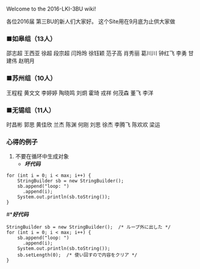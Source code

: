 Welcome to the 2016-LKI-3BU wiki!

各位2016届 第三BU的新人们大家好。
这个Site用在9月底为止供大家做


=== ■如皋组（13人）===
邵志超
王西亚
徐超
段宗超
闫玲玲
徐钰颖
范子高
肖秀丽
葛川川
钟红飞
李勇
甘建伟
赵明月

=== ■苏州组（10人）===
王程程
黄文文
李婷婷
陶晓鸣
刘炯
霍琦
戎祥
何茂森
董飞
李洋

=== ■无锡组（11人）===
时昌彬
郭思
黄佳欣
兰杰
陈渊
何刚
刘思
徐杰
李腾飞
陈欢欢
梁运

===心得的例子===

#不要在循环中生成对象
#*'''''坏代码'''''
<pre>
for (int i = 0; i < max; i++) {
    StringBuilder sb = new StringBuilder();
    sb.append("loop: ")
      .append(i);
    System.out.println(sb.toString());
}
</pre>
#*'''''好代码'''''
<pre>
StringBuilder sb = new StringBuilder();  /* ループ外に出した */
for (int i = 0; i < max; i++) {
    sb.append("loop: ")
      .append(i);
    System.out.println(sb.toString());
    sb.setLength(0);  /* 使い回すので内容をクリア */
}
</pre>


